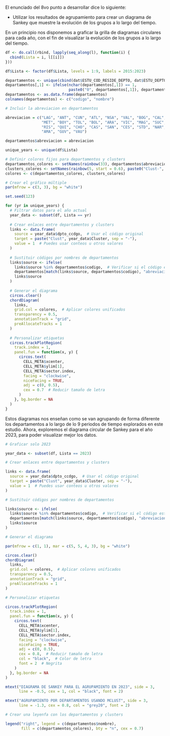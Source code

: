 El enunciado del 8vo punto a desarrollar dice lo siguiente:

- Utilizar los resultados de agrupamiento para crear un diagrama de Sankey que muestre la evolución de los grupos a lo largo del tiempo.

En un principio nos disponemos a graficar la grilla de diagramas circulares para cada año, con el fin de visualizar la evolución de los grupos a lo largo del tiempo.

```r
df <- do.call(rbind, lapply(seq_along(l), function(i) {
  cbind(Lista = i, l[[i]])
}))

df$Lista <- factor(df$Lista, levels = 1:9, labels = 2015:2023)

departamentos <- unique(cbind(dat$ESTU_COD_RESIDE_DEPTO, dat$ESTU_DEPTO_RESIDE))
departamentos[,1] <- ifelse(nchar(departamentos[,1]) == 1,
                            paste0("0", departamentos[,1]), departamentos[,1])
departamentos <- as.data.frame(departamentos)
colnames(departamentos) <- c("codigo", "nombre")

# Incluir la abreviacion en departamentos 

abreviacion = c("LAG", "ANT", "CUN", "ATL", "NSA", "VAL", "BOG", "CAL", "COR", "HUI",
                "MET", "BOY", "TOL", "BOL", "ARA", "VIC", "MAG", "SUC", "CAQ", "CAU",
                "RIS", "QUI", "CHO", "CAS", "SAN", "CES", "STD", "NAR", "PUT", "GUA",
                "AMA", "GUV", "VAU")

departamentos$abreviacion = abreviacion

unique_years <- unique(df$Lista)

# Definir colores fijos para departamentos y clusters
departamentos_colores <- setNames(rainbow(33), departamentos$abreviacion)  # Asociar colores con nombres
clusters_colores <- setNames(rainbow(5, start = 0.6), paste0("Clust-", 1:5))
colores <- c(departamentos_colores, clusters_colores)

```


```r
# Crear el gráfico múltiple
par(mfrow = c(3, 3), bg = "white")

set.seed(123)

for (yr in unique_years) {
  # Filtrar datos para el año actual
  year_data <- subset(df, Lista == yr)
  
  # Crear enlaces entre departamentos y clusters
  links <- data.frame(
    source = year_data$dpto_ccdgo,  # Usar el código original
    target = paste("Clust", year_data$Cluster, sep = "-"),
    value = 1  # Puedes usar conteos u otros valores
  )
  
  # Sustituir códigos por nombres de departamentos
  links$source <- ifelse(
    links$source %in% departamentos$codigo,  # Verificar si el código está en la lista
    departamentos[match(links$source, departamentos$codigo), "abreviacion"],  # Sustituir por el nombre
    links$source
  )
  
  # Generar el diagrama
  circos.clear()
  chordDiagram(
    links,
    grid.col = colores,  # Aplicar colores unificados
    transparency = 0.5,
    annotationTrack = "grid",
    preAllocateTracks = 1
  )
  
  # Personalizar etiquetas
  circos.trackPlotRegion(
    track.index = 1,
    panel.fun = function(x, y) {
      circos.text(
        CELL_META$xcenter,
        CELL_META$ylim[1], 
        CELL_META$sector.index, 
        facing = "clockwise", 
        niceFacing = TRUE, 
        adj = c(0, 0.5),
        cex = 0.7  # Reducir tamaño de letra
      )
    }, bg.border = NA
  )
}

```



Estos diagramas nos enseñan como se van agrupando de forma diferente los departamentos a lo largo de lo 9 periodos de tiempo explorados en este estudio. Ahora, exploremos el diagrama circular de Sankey para el año 2023, para poder visualizar mejor los datos. 

```r

# Graficar solo 2023 

year_data <- subset(df, Lista == 2023)

# Crear enlaces entre departamentos y clusters

links <- data.frame(
  source = year_data$dpto_ccdgo,  # Usar el código original
  target = paste("Clust", year_data$Cluster, sep = "-"),
  value = 1  # Puedes usar conteos u otros valores
)

# Sustituir códigos por nombres de departamentos

links$source <- ifelse(
  links$source %in% departamentos$codigo,  # Verificar si el código está en la lista
  departamentos[match(links$source, departamentos$codigo), "abreviacion"],  # Sustituir por el nombre
  links$source
)

```


```r
# Generar el diagrama

par(mfrow = c(1, 1), mar = c(5, 5, 4, 3), bg = "white")

circos.clear()
chordDiagram(
  links,
  grid.col = colores,  # Aplicar colores unificados
  transparency = 0.5,
  annotationTrack = "grid",
  preAllocateTracks = 1
)

# Personalizar etiquetas

circos.trackPlotRegion(
  track.index = 1,
  panel.fun = function(x, y) {
    circos.text(
      CELL_META$xcenter,
      CELL_META$ylim[1], 
      CELL_META$sector.index, 
      facing = "clockwise", 
      niceFacing = TRUE, 
      adj = c(0, 0.5),
      cex = 0.8,  # Reducir tamaño de letra
      col = "black",  # Color de letra
      font = 2  # Negrita
    )
  }, bg.border = NA
)

mtext("DIAGRAMA DE SANKEY PARA EL AGRUPAMIENTO EN 2023", side = 3,
      line = -0.5, cex = 1, col = "black", font = 2)

mtext("AGRUPAMIENTO POR DEPARTAMENTOS USANDO MCLUST", side = 3,
      line = -1.3, cex = 0.8, col = "grey20", font = 2)

# Crear una leyenfa con los departamentos y clusters

legend("right", legend = c(departamentos$nombre),
       fill = c(departamentos_colores), bty = "n", cex = 0.7)

```


